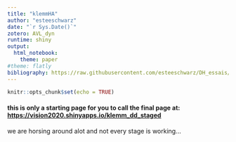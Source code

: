 ```yaml
---
title: "klemmHA"
author: "esteeschwarz"
date: "`r Sys.Date()`"
zotero: AVL_dyn
runtime: shiny
output: 
  html_notebook: 
    theme: paper
#theme: flatly
bibliography: https://raw.githubusercontent.com/esteeschwarz/DH_essais/main/sections/DD/references.bib
---
```


```r
knitr::opts_chunk$set(echo = TRUE)
```

#### this is only a starting page for you to call the final page at: <https://vision2020.shinyapps.io/klemm_dd_staged>

we are horsing around alot and not every stage is working...

